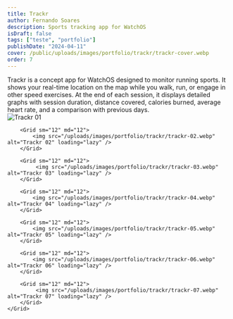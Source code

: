 ```yaml
---
title: Trackr
author: Fernando Soares
description: Sports tracking app for WatchOS
isDraft: false
tags: ["teste", "portfolio"]
publishDate: "2024-04-11"
cover: /public/uploads/images/portfolio/trackr/trackr-cover.webp
order: 7
---
```


<section class="wrap">
    <article class="content-article">
    Trackr is a concept app for WatchOS designed to monitor running sports. It shows your real-time location on the map while you walk, run, or engage in other speed exercises. At the end of each session, it displays detailed graphs with session duration, distance covered, calories burned, average heart rate, and a comparison with previous days.
    </article>
</section>

<section class="wrap-wide">
    <Grid isContainer>
        <Grid sm="12" md="12">
            <img src="/uploads/images/portfolio/trackr/trackr-01.webp" alt="Trackr 01" loading="lazy" /> 
        </Grid>

        <Grid sm="12" md="12">
            <img src="/uploads/images/portfolio/trackr/trackr-02.webp" alt="Trackr 02" loading="lazy" />
        </Grid>

        <Grid sm="12" md="12">
             <img src="/uploads/images/portfolio/trackr/trackr-03.webp" alt="Trackr 03" loading="lazy" />
        </Grid>

        <Grid sm="12" md="12">
            <img src="/uploads/images/portfolio/trackr/trackr-04.webp" alt="Trackr 04" loading="lazy" />
        </Grid>

        <Grid sm="12" md="12">
            <img src="/uploads/images/portfolio/trackr/trackr-05.webp" alt="Trackr 05" loading="lazy" />
        </Grid>

        <Grid sm="12" md="12">
            <img src="/uploads/images/portfolio/trackr/trackr-06.webp" alt="Trackr 06" loading="lazy" />
        </Grid>

        <Grid sm="12" md="12">
             <img src="/uploads/images/portfolio/trackr/trackr-07.webp" alt="Trackr 07" loading="lazy" />
        </Grid>
    </Grid>
</section>
